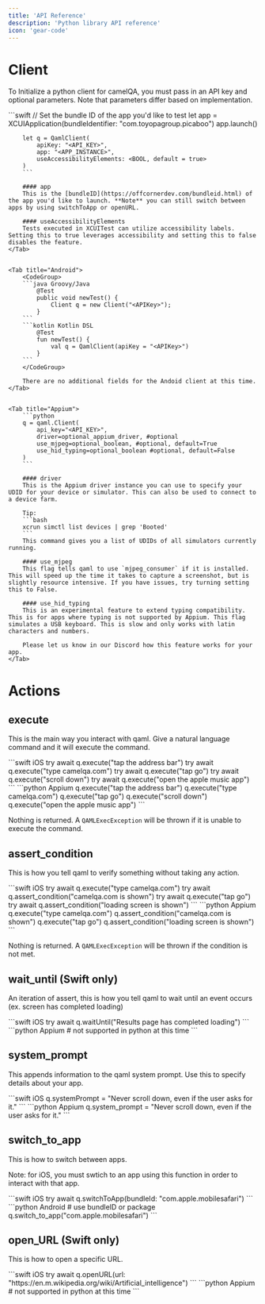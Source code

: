 ```yaml
---
title: 'API Reference'
description: 'Python library API reference'
icon: 'gear-code'
---
```


# Client
To Initialize a python client for camelQA, you must pass in an API key and optional parameters. Note that parameters differ based on implementation.

<Tabs>
    <Tab title="iOS">
        ```swift
        // Set the bundle ID of the app you'd like to test
        let app = XCUIApplication(bundleIdentifier: "com.toyopagroup.picaboo")
        app.launch()

        let q = QamlClient(
            apiKey: "<API_KEY>", 
            app: "<APP_INSTANCE>", 
            useAccessibilityElements: <BOOL, default = true>
        )
        ```

        #### app
        This is the [bundleID](https://offcornerdev.com/bundleid.html) of the app you'd like to launch. **Note** you can still switch between apps by using switchToApp or openURL.

        #### useAccessibilityElements
        Tests executed in XCUITest can utilize accessibility labels. Setting this to true leverages accessibility and setting this to false disables the feature. 
    </Tab>


    <Tab title="Android">
        <CodeGroup>
        ```java Groovy/Java
            @Test
            public void newTest() {
                Client q = new Client("<APIKey>");
            }
        ```
        ```kotlin Kotlin DSL
            @Test
            fun newTest() {
                val q = QamlClient(apiKey = "<APIKey>")
            }
        ```
        </CodeGroup>

        There are no additional fields for the Andoid client at this time.
    </Tab>


    <Tab title="Appium">
        ```python
        q = qaml.Client(
            api_key="<API_KEY>", 
            driver=optional_appium_driver, #optional
            use_mjpeg=optional_boolean, #optional, default=True
            use_hid_typing=optional_boolean #optional, default=False
        )
        ```

        #### driver
        This is the Appium driver instance you can use to specify your UDID for your device or simulator. This can also be used to connect to a device farm.

        Tip: 
        ```bash
        xcrun simctl list devices | grep 'Booted'
        ```
        This command gives you a list of UDIDs of all simulators currently running.

        #### use_mjpeg
        This flag tells qaml to use `mjpeg_consumer` if it is installed. This will speed up the time it takes to capture a screenshot, but is slightly resource intensive. If you have issues, try turning setting this to False.

        #### use_hid_typing
        This is an experimental feature to extend typing compatibility. This is for apps where typing is not supported by Appium. This flag simulates a USB keyboard. This is slow and only works with latin characters and numbers.

        Please let us know in our Discord how this feature works for your app.
    </Tab>
</Tabs>

# Actions

## execute

This is the main way you interact with qaml. Give a natural language command and it will execute the command. 

<CodeGroup>
    ```swift iOS
    try await q.execute("tap the address bar")
    try await q.execute("type camelqa.com")
    try await q.execute("tap go")
    try await q.execute("scroll down")
    try await q.execute("open the apple music app")
    ```
    ```python Appium
    q.execute("tap the address bar")
    q.execute("type camelqa.com")
    q.execute("tap go")
    q.execute("scroll down")
    q.execute("open the apple music app")
    ```
</CodeGroup>
    
Nothing is returned. A `QAMLExecException` will be thrown if it is unable to execute the command.

## assert_condition
This is how you tell qaml to verify something without taking any action. 

<CodeGroup>
    ```swift iOS
    try await q.execute("type camelqa.com")
    try await q.assert_condition("camelqa.com is shown")
    try await q.execute("tap go")
    try await q.assert_condition("loading screen is shown")
    ```
    ```python Appium
    q.execute("type camelqa.com")
    q.assert_condition("camelqa.com is shown")
    q.execute("tap go")
    q.assert_condition("loading screen is shown")
    ```
</CodeGroup>

Nothing is returned. A `QAMLExecException` will be thrown if the condition is not met.

## wait_until (Swift only)
An iteration of assert, this is how you tell qaml to wait until an event occurs (ex. screen has completed loading)

<CodeGroup>
    ```swift iOS
    try await q.waitUntil("Results page has completed loading")
    ```
    ```python Appium
    # not supported in python at this time
    ```
</CodeGroup>

## system_prompt
This appends information to the qaml system prompt. Use this to specify details about your app. 

<CodeGroup>
```swift iOS
q.systemPrompt = "Never scroll down, even if the user asks for it."
```
```python Appium
q.system_prompt = "Never scroll down, even if the user asks for it."
```
</CodeGroup>

## switch_to_app
This is how to switch between apps.

<Warning>Note: for iOS, you must swtich to an app using this function in order to interact with that app.</Warning>

<CodeGroup>
    ```swift iOS
    try await q.switchToApp(bundleId: "com.apple.mobilesafari")
    ```
    ```python Android
    # use bundleID or package
    q.switch_to_app("com.apple.mobilesafari")
    ```
</CodeGroup>

## open_URL (Swift only)
This is how to open a specific URL. 

<CodeGroup>
    ```swift iOS
    try await q.openURL(url: "https://en.m.wikipedia.org/wiki/Artificial_intelligence")
    ```
    ```python Appium
    # not supported in python at this time
    ```
</CodeGroup>

